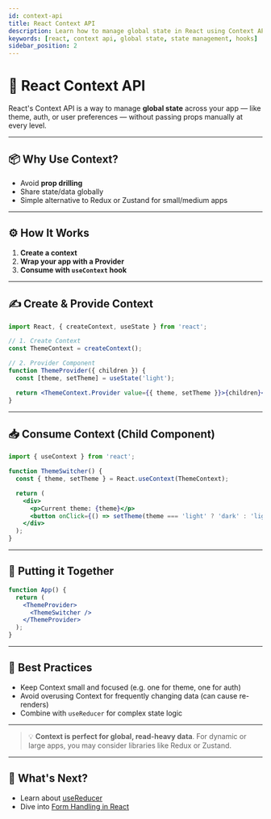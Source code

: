 ```yaml
---
id: context-api
title: React Context API
description: Learn how to manage global state in React using Context API with practical examples and live code.
keywords: [react, context api, global state, state management, hooks]
sidebar_position: 2
---
```



# 🧩 React Context API

React's Context API is a way to manage **global state** across your app — like theme, auth, or user preferences — without passing props manually at every level.

---

## 📦 Why Use Context?

- Avoid **prop drilling**
- Share state/data globally
- Simple alternative to Redux or Zustand for small/medium apps

---

## ⚙️ How It Works

1. **Create a context**
2. **Wrap your app with a Provider**
3. **Consume with `useContext` hook**

---

## ✍️ Create & Provide Context

```jsx
import React, { createContext, useState } from 'react';

// 1. Create Context
const ThemeContext = createContext();

// 2. Provider Component
function ThemeProvider({ children }) {
  const [theme, setTheme] = useState('light');

  return <ThemeContext.Provider value={{ theme, setTheme }}>{children}</ThemeContext.Provider>;
}
```

---

## 📥 Consume Context (Child Component)

```jsx
import { useContext } from 'react';

function ThemeSwitcher() {
  const { theme, setTheme } = React.useContext(ThemeContext);

  return (
    <div>
      <p>Current theme: {theme}</p>
      <button onClick={() => setTheme(theme === 'light' ? 'dark' : 'light')}>Toggle Theme</button>
    </div>
  );
}
```

---

## 🧪 Putting it Together

```jsx
function App() {
  return (
    <ThemeProvider>
      <ThemeSwitcher />
    </ThemeProvider>
  );
}
```

---

## 🔁 Best Practices

- Keep Context small and focused (e.g. one for theme, one for auth)
- Avoid overusing Context for frequently changing data (can cause re-renders)
- Combine with `useReducer` for complex state logic

---

> 💡 **Context is perfect for global, read-heavy data**. For dynamic or large apps, you may consider libraries like Redux or Zustand.

---

## 📘 What's Next?

- Learn about [useReducer](./hooks)
- Dive into [Form Handling in React](./forms)
